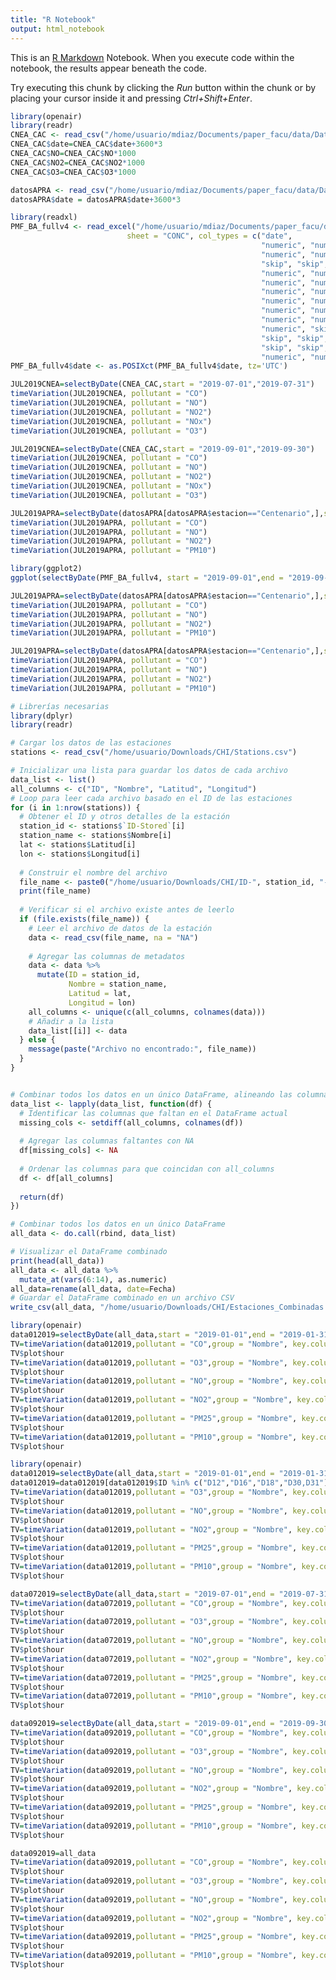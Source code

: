 ```yaml
---
title: "R Notebook"
output: html_notebook
---
```


This is an [R Markdown](http://rmarkdown.rstudio.com) Notebook. When you execute code within the notebook, the results appear beneath the code. 

Try executing this chunk by clicking the *Run* button within the chunk or by placing your cursor inside it and pressing *Ctrl+Shift+Enter*. 

```r
library(openair)
library(readr)
CNEA_CAC <- read_csv("/home/usuario/mdiaz/Documents/paper_facu/data/DatosCNEAgases/CNEA-CAC-AQdata20192020.csv")
CNEA_CAC$date=CNEA_CAC$date+3600*3
CNEA_CAC$NO=CNEA_CAC$NO*1000
CNEA_CAC$NO2=CNEA_CAC$NO2*1000
CNEA_CAC$O3=CNEA_CAC$O3*1000

datosAPRA <- read_csv("/home/usuario/mdiaz/Documents/paper_facu/data/DatosAPRA/datosAPRAlimpios.csv")
datosAPRA$date = datosAPRA$date+3600*3

library(readxl)
PMF_BA_fullv4 <- read_excel("/home/usuario/mdiaz/Documents/paper_facu/data/PMF_BA_fullv4.xlsx",
                          sheet = "CONC", col_types = c("date",
                                                        "numeric", "numeric", "numeric",
                                                        "numeric", "numeric", "numeric",
                                                        "skip", "skip", "numeric", "numeric",
                                                        "numeric", "numeric", "numeric",
                                                        "numeric", "numeric", "numeric",
                                                        "numeric", "numeric", "numeric",
                                                        "numeric", "numeric", "numeric",
                                                        "numeric", "numeric", "numeric",
                                                        "numeric", "numeric", "numeric",
                                                        "numeric", "skip", "skip", "skip",
                                                        "skip", "skip", "skip", "skip",
                                                        "skip", "skip", "skip", "skip", "skip",
                                                        "numeric", "numeric", "numeric"), na ='-999')
PMF_BA_fullv4$date <- as.POSIXct(PMF_BA_fullv4$date, tz='UTC')
```


```r
JUL2019CNEA=selectByDate(CNEA_CAC,start = "2019-07-01","2019-07-31")
timeVariation(JUL2019CNEA, pollutant = "CO")
timeVariation(JUL2019CNEA, pollutant = "NO")
timeVariation(JUL2019CNEA, pollutant = "NO2")
timeVariation(JUL2019CNEA, pollutant = "NOx")
timeVariation(JUL2019CNEA, pollutant = "O3")
```
```r
JUL2019CNEA=selectByDate(CNEA_CAC,start = "2019-09-01","2019-09-30")
timeVariation(JUL2019CNEA, pollutant = "CO")
timeVariation(JUL2019CNEA, pollutant = "NO")
timeVariation(JUL2019CNEA, pollutant = "NO2")
timeVariation(JUL2019CNEA, pollutant = "NOx")
timeVariation(JUL2019CNEA, pollutant = "O3")
```

```r
JUL2019APRA=selectByDate(datosAPRA[datosAPRA$estacion=="Centenario",],start = "2019-07-01","2019-07-31")
timeVariation(JUL2019APRA, pollutant = "CO")
timeVariation(JUL2019APRA, pollutant = "NO")
timeVariation(JUL2019APRA, pollutant = "NO2")
timeVariation(JUL2019APRA, pollutant = "PM10")
```
```r
library(ggplot2)
ggplot(selectByDate(PMF_BA_fullv4, start = "2019-09-01",end = "2019-09-30"))+geom_point(aes(x=date,y=`PM2,5`))
```

```r
JUL2019APRA=selectByDate(datosAPRA[datosAPRA$estacion=="Centenario",],start = "2019-09-01","2019-09-30")
timeVariation(JUL2019APRA, pollutant = "CO")
timeVariation(JUL2019APRA, pollutant = "NO")
timeVariation(JUL2019APRA, pollutant = "NO2")
timeVariation(JUL2019APRA, pollutant = "PM10")
```
```r
JUL2019APRA=selectByDate(datosAPRA[datosAPRA$estacion=="Centenario",],start = "2019-01-01","2019-01-31")
timeVariation(JUL2019APRA, pollutant = "CO")
timeVariation(JUL2019APRA, pollutant = "NO")
timeVariation(JUL2019APRA, pollutant = "NO2")
timeVariation(JUL2019APRA, pollutant = "PM10")
```
```r
# Librerías necesarias
library(dplyr)
library(readr)

# Cargar los datos de las estaciones
stations <- read_csv("/home/usuario/Downloads/CHI/Stations.csv")

# Inicializar una lista para guardar los datos de cada archivo
data_list <- list()
all_columns <- c("ID", "Nombre", "Latitud", "Longitud")
# Loop para leer cada archivo basado en el ID de las estaciones
for (i in 1:nrow(stations)) {
  # Obtener el ID y otros detalles de la estación
  station_id <- stations$`ID-Stored`[i]
  station_name <- stations$Nombre[i]
  lat <- stations$Latitud[i]
  lon <- stations$Longitud[i]
  
  # Construir el nombre del archivo
  file_name <- paste0("/home/usuario/Downloads/CHI/ID-", station_id, "--Cal_HH.csv")
  print(file_name)
  
  # Verificar si el archivo existe antes de leerlo
  if (file.exists(file_name)) {
    # Leer el archivo de datos de la estación
    data <- read_csv(file_name, na = "NA")
    
    # Agregar las columnas de metadatos
    data <- data %>%
      mutate(ID = station_id,
             Nombre = station_name,
             Latitud = lat,
             Longitud = lon)
    all_columns <- unique(c(all_columns, colnames(data)))
    # Añadir a la lista
    data_list[[i]] <- data
  } else {
    message(paste("Archivo no encontrado:", file_name))
  }
}


# Combinar todos los datos en un único DataFrame, alineando las columnas
data_list <- lapply(data_list, function(df) {
  # Identificar las columnas que faltan en el DataFrame actual
  missing_cols <- setdiff(all_columns, colnames(df))
  
  # Agregar las columnas faltantes con NA
  df[missing_cols] <- NA
  
  # Ordenar las columnas para que coincidan con all_columns
  df <- df[all_columns]
  
  return(df)
})

# Combinar todos los datos en un único DataFrame
all_data <- do.call(rbind, data_list)

# Visualizar el DataFrame combinado
print(head(all_data))
all_data <- all_data %>%
  mutate_at(vars(6:14), as.numeric)
all_data=rename(all_data, date=Fecha)
# Guardar el DataFrame combinado en un archivo CSV
write_csv(all_data, "/home/usuario/Downloads/CHI/Estaciones_Combinadas.csv")

```
```r
library(openair)
data012019=selectByDate(all_data,start = "2019-01-01",end = "2019-01-31")
TV=timeVariation(data012019,pollutant = "CO",group = "Nombre", key.columns = 2,key = TRUE,ylim=c(0,1))
TV$plot$hour
TV=timeVariation(data012019,pollutant = "O3",group = "Nombre", key.columns = 2,key = TRUE,ylim=c(0,70))
TV$plot$hour
TV=timeVariation(data012019,pollutant = "NO",group = "Nombre", key.columns = 2,key = TRUE,ylim=c(0,50))
TV$plot$hour
TV=timeVariation(data012019,pollutant = "NO2",group = "Nombre", key.columns = 2,key = TRUE,ylim=c(0,50))
TV$plot$hour
TV=timeVariation(data012019,pollutant = "PM25",group = "Nombre", key.columns = 2,key = TRUE,ylim=c(0,50))
TV$plot$hour
TV=timeVariation(data012019,pollutant = "PM10",group = "Nombre", key.columns = 2,key = TRUE,ylim=c(0,50))
TV$plot$hour
```
```r
library(openair)
data012019=selectByDate(all_data,start = "2019-01-01",end = "2019-01-31")
data012019=data012019[data012019$ID %in% c("D12","D16","D18","D30,D31"),]
TV=timeVariation(data012019,pollutant = "O3",group = "Nombre", key.columns = 2,key = TRUE)
TV$plot$hour
TV=timeVariation(data012019,pollutant = "NO",group = "Nombre", key.columns = 2,key = TRUE)
TV$plot$hour
TV=timeVariation(data012019,pollutant = "NO2",group = "Nombre", key.columns = 2,key = TRUE)
TV$plot$hour
TV=timeVariation(data012019,pollutant = "PM25",group = "Nombre", key.columns = 2,key = TRUE,ylim=c(0,50))
TV$plot$hour
TV=timeVariation(data012019,pollutant = "PM10",group = "Nombre", key.columns = 2,key = TRUE)
TV$plot$hour
```
```r

data072019=selectByDate(all_data,start = "2019-07-01",end = "2019-07-31")
TV=timeVariation(data072019,pollutant = "CO",group = "Nombre", key.columns = 2,key = TRUE,ylim=c(0,1))
TV$plot$hour
TV=timeVariation(data072019,pollutant = "O3",group = "Nombre", key.columns = 2,key = TRUE,ylim=c(0,70))
TV$plot$hour
TV=timeVariation(data072019,pollutant = "NO",group = "Nombre", key.columns = 2,key = TRUE,ylim=c(0,50))
TV$plot$hour
TV=timeVariation(data072019,pollutant = "NO2",group = "Nombre", key.columns = 2,key = TRUE,ylim=c(0,50))
TV$plot$hour
TV=timeVariation(data072019,pollutant = "PM25",group = "Nombre", key.columns = 2,key = TRUE,ylim=c(0,50))
TV$plot$hour
TV=timeVariation(data072019,pollutant = "PM10",group = "Nombre", key.columns = 2,key = TRUE,ylim=c(0,50))
TV$plot$hour

```

```r

data092019=selectByDate(all_data,start = "2019-09-01",end = "2019-09-30")
TV=timeVariation(data092019,pollutant = "CO",group = "Nombre", key.columns = 2,key = TRUE,ylim=c(0,1))
TV$plot$hour
TV=timeVariation(data092019,pollutant = "O3",group = "Nombre", key.columns = 2,key = TRUE,ylim=c(0,70))
TV$plot$hour
TV=timeVariation(data092019,pollutant = "NO",group = "Nombre", key.columns = 2,key = TRUE,ylim=c(0,50))
TV$plot$hour
TV=timeVariation(data092019,pollutant = "NO2",group = "Nombre", key.columns = 2,key = TRUE,ylim=c(0,50))
TV$plot$hour
TV=timeVariation(data092019,pollutant = "PM25",group = "Nombre", key.columns = 2,key = TRUE,ylim=c(0,50))
TV$plot$hour
TV=timeVariation(data092019,pollutant = "PM10",group = "Nombre", key.columns = 2,key = TRUE,ylim=c(0,50))
TV$plot$hour
```
```r
data092019=all_data
TV=timeVariation(data092019,pollutant = "CO",group = "Nombre", key.columns = 2,key = TRUE)
TV$plot$hour
TV=timeVariation(data092019,pollutant = "O3",group = "Nombre", key.columns = 2,key = TRUE)
TV$plot$hour
TV=timeVariation(data092019,pollutant = "NO",group = "Nombre", key.columns = 2,key = TRUE,)
TV$plot$hour
TV=timeVariation(data092019,pollutant = "NO2",group = "Nombre", key.columns = 2,key = TRUE)
TV$plot$hour
TV=timeVariation(data092019,pollutant = "PM25",group = "Nombre", key.columns = 2,key = TRUE)
TV$plot$hour
TV=timeVariation(data092019,pollutant = "PM10",group = "Nombre", key.columns = 2,key = TRUE)
TV$plot$hour
```

